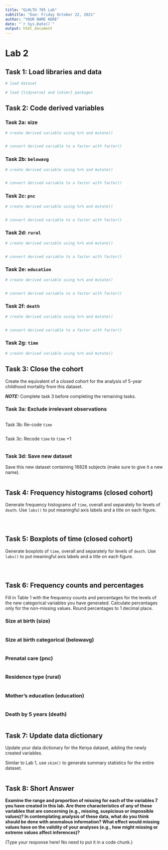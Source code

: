 ```yaml
---
title: "GLHLTH 705 Lab"
subtitle: "Due: Friday October 22, 2021"
author: "YOUR NAME HERE"
date: "`r Sys.Date()`"
output: html_document
---
```


# Lab 2 {.tabset}

## Task 1: Load libraries and data

```r
# load dataset


```


```r
# load {tidyverse} and {skimr} packages


```


## Task 2: Code derived variables


### Task 2a: size 

```r
# create derived variable using %>% and mutate()


# convert derived variable to a factor with factor()


```



### Task 2b: `belowavg` 


```r
# create derived variable using %>% and mutate()


# convert derived variable to a factor with factor()


```


### Task 2c: `pnc` 


```r
# create derived variable using %>% and mutate()


# convert derived variable to a factor with factor()


```




### Task 2d: `rural` 


```r
# create derived variable using %>% and mutate()


# convert derived variable to a factor with factor()


```




### Task 2e: `education` 


```r
# create derived variable using %>% and mutate()


# convert derived variable to a factor with factor()


```





### Task 2f: `death` 


```r
# create derived variable using %>% and mutate()


# convert derived variable to a factor with factor()


```




### Task 2g: `time` 


```r
# create derived variable using %>% and mutate()


```



## Task 3: Close the cohort

Create the equivalent of a closed cohort for the analysis of 5-year childhood mortality from this dataset. 

*__NOTE:__* Complete task 3 before completing the remaining tasks.

### Task 3a: Exclude irrelevant observations

```r

```


Task 3b: Re-code `time`

```r

```


Task 3c: Recode `time` to `time` +1

```r

```


### Task 3d: Save new dataset

Save this new dataset containing 16828 subjects (make sure to give it a new name).

```r

```


## Task 4: Frequency histograms (closed cohort)


Generate frequency histograms of `time`, overall and separately for levels of `death`.  Use `labs()` to put meaningful axis labels and a title on each figure.

```r

```


```r

```

```r

```



## Task 5: Boxplots of time (closed cohort)

Generate boxplots of `time`, overall and separately for levels of `death`. Use `labs()` to put meaningful axis labels and a title on each figure.

```r

```


```r

```

```r

```


## Task 6: Frequency counts and percentages 

Fill in Table 1 with the frequency counts and percentages for the levels of the new categorical variables you have generated.  Calculate percentages only for the non-missing values.  Round percentages to 1 decimal place. 

### Size at birth (size)

```r

```

### Size at birth categorical (belowavg)
```r

```

### Prenatal care (pnc)
```r

```

### Residence type (rural)
```r

```

### Mother's education (education)
```r

```

### Death by 5 years (death)

```r

```


## Task 7: Update data dictionary 

Update your data dictionary for the Kenya dataset, adding the newly created variables.

Similar to Lab 1, use `skim()` to generate summary statistics for the entire dataset.

```r

```


## Task 8: Short Answer

__Examine the range and proportion of missing for each of the variables 7 you have created in this lab.  Are there characteristics of any of these variables that are concerning (e.g., missing, suspicious or impossible values)?  In contemplating analysis of these data, what do you think should be done with anomalous information?  What effect would missing values have on the validity of your analyses (e.g., how might missing or extreme values affect inferences)?__


(Type your response here! No need to put it in a code chunk.)

